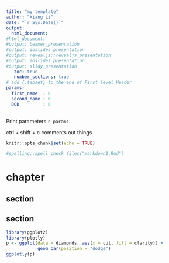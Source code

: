 ```yaml
---
title: "my template"
author: "Xiang Li"
date: "`r Sys.Date()`"
output: 
  html_document:
#html_document:
#output: beamer_presentation
#output: ioslides_presentation
#output: revealjs::revealjs_presentation
#output: ioslides_presentation
#output: slidy_presentation
   toc: true
   number_sections: true
# add {.tabset} to the end of First level Header
params:
  first_name  : 0
  second_name : 0
  DOB         : 0
---
```


Print parameters `r params`


ctrl + shift + c comments out things
<!-- N.B. The above is a yml header -->

```r
knitr::opts_chunk$set(echo = TRUE)
```

```r
#spelling::spell_check_files("markdown1.Rmd")
```

# chapter

## section

## section


  
<!-- eval TRUE Whether to evaluate the code and include its results -->
<!-- echo TRUE Whether to display code along with its results -->
<!-- warning TRUE Whether to display warnings -->
<!-- error FALSE Whether to display errors -->
<!-- message TRUE Whether to display messages -->
<!-- tidy FALSE Whether to reformat code in a tidy way when displaying it -->
<!-- results "markup" "markup", "asis", "hold", or "hide" -->
<!-- cache FALSE Whether to cache results for future renders -->
<!-- comment "##" Comment character to preface results with -->
<!-- fig.width 7 Width in inches for plots created in chunk -->
<!-- fig.height 7 Height in inches for plots created in chunk -->

```r
library(ggplot2)
library(plotly)
p <- ggplot(data = diamonds, aes(x = cut, fill = clarity)) +
            geom_bar(position = "dodge")
ggplotly(p)
```

